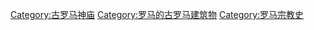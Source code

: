 [[Category:古罗马神庙|Category:古罗马神庙]]
[[Category:罗马的古罗马建筑物|Category:罗马的古罗马建筑物]]
[[Category:罗马宗教史|Category:罗马宗教史]]
